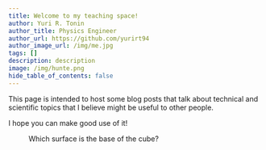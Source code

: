 ```yaml
---
title: Welcome to my teaching space!
author: Yuri R. Tonin
author_title: Physics Engineer
author_url: https://github.com/yurirt94
author_image_url: /img/me.jpg
tags: []
description: description
image: /img/hunte.png
hide_table_of_contents: false
---
```


This page is intended to host some blog posts that talk about technical and scientific topics that I believe might be useful to other people. 

I hope you can make good use of it!

<a >
    <Figure 
      data={{
            src: '/img/logo.png',
            alt: 'TheCube',
            type: 'image'
      }} 
    />
</a>

Which surface is the base of the cube?

<!--truncate-->

<SEO
  uri='blog/name'
  image='img/template.jpg'
  type='article'
/>

